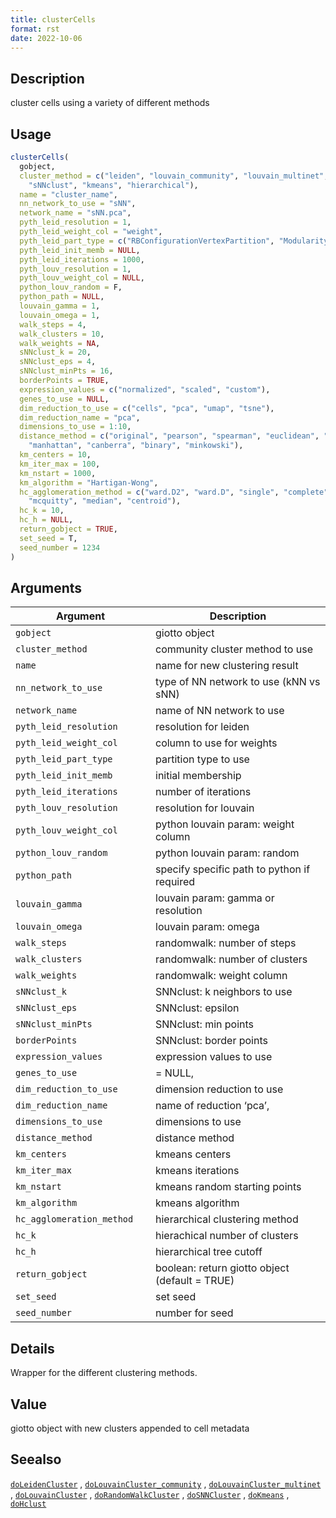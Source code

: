 ```yaml
--- 
title: clusterCells 
format: rst 
date: 2022-10-06 
--- 
```


## Description

cluster cells using a variety of different methods


## Usage

```r
clusterCells(
  gobject,
  cluster_method = c("leiden", "louvain_community", "louvain_multinet", "randomwalk",
    "sNNclust", "kmeans", "hierarchical"),
  name = "cluster_name",
  nn_network_to_use = "sNN",
  network_name = "sNN.pca",
  pyth_leid_resolution = 1,
  pyth_leid_weight_col = "weight",
  pyth_leid_part_type = c("RBConfigurationVertexPartition", "ModularityVertexPartition"),
  pyth_leid_init_memb = NULL,
  pyth_leid_iterations = 1000,
  pyth_louv_resolution = 1,
  pyth_louv_weight_col = NULL,
  python_louv_random = F,
  python_path = NULL,
  louvain_gamma = 1,
  louvain_omega = 1,
  walk_steps = 4,
  walk_clusters = 10,
  walk_weights = NA,
  sNNclust_k = 20,
  sNNclust_eps = 4,
  sNNclust_minPts = 16,
  borderPoints = TRUE,
  expression_values = c("normalized", "scaled", "custom"),
  genes_to_use = NULL,
  dim_reduction_to_use = c("cells", "pca", "umap", "tsne"),
  dim_reduction_name = "pca",
  dimensions_to_use = 1:10,
  distance_method = c("original", "pearson", "spearman", "euclidean", "maximum",
    "manhattan", "canberra", "binary", "minkowski"),
  km_centers = 10,
  km_iter_max = 100,
  km_nstart = 1000,
  km_algorithm = "Hartigan-Wong",
  hc_agglomeration_method = c("ward.D2", "ward.D", "single", "complete", "average",
    "mcquitty", "median", "centroid"),
  hc_k = 10,
  hc_h = NULL,
  return_gobject = TRUE,
  set_seed = T,
  seed_number = 1234
)
```


## Arguments

Argument      |Description
------------- |----------------
`gobject`     |     giotto object
`cluster_method`     |     community cluster method to use
`name`     |     name for new clustering result
`nn_network_to_use`     |     type of NN network to use (kNN vs sNN)
`network_name`     |     name of NN network to use
`pyth_leid_resolution`     |     resolution for leiden
`pyth_leid_weight_col`     |     column to use for weights
`pyth_leid_part_type`     |     partition type to use
`pyth_leid_init_memb`     |     initial membership
`pyth_leid_iterations`     |     number of iterations
`pyth_louv_resolution`     |     resolution for louvain
`pyth_louv_weight_col`     |     python louvain param: weight column
`python_louv_random`     |     python louvain param: random
`python_path`     |     specify specific path to python if required
`louvain_gamma`     |     louvain param: gamma or resolution
`louvain_omega`     |     louvain param: omega
`walk_steps`     |     randomwalk: number of steps
`walk_clusters`     |     randomwalk: number of clusters
`walk_weights`     |     randomwalk: weight column
`sNNclust_k`     |     SNNclust: k neighbors to use
`sNNclust_eps`     |     SNNclust: epsilon
`sNNclust_minPts`     |     SNNclust: min points
`borderPoints`     |     SNNclust: border points
`expression_values`     |     expression values to use
`genes_to_use`     |     = NULL,
`dim_reduction_to_use`     |     dimension reduction to use
`dim_reduction_name`     |     name of reduction 'pca',
`dimensions_to_use`     |     dimensions to use
`distance_method`     |     distance method
`km_centers`     |     kmeans centers
`km_iter_max`     |     kmeans iterations
`km_nstart`     |     kmeans random starting points
`km_algorithm`     |     kmeans algorithm
`hc_agglomeration_method`     |     hierarchical clustering method
`hc_k`     |     hierachical number of clusters
`hc_h`     |     hierarchical tree cutoff
`return_gobject`     |     boolean: return giotto object (default = TRUE)
`set_seed`     |     set seed
`seed_number`     |     number for seed


## Details

Wrapper for the different clustering methods.


## Value

giotto object with new clusters appended to cell metadata


## Seealso

[`doLeidenCluster`](#doleidencluster) , [`doLouvainCluster_community`](#dolouvainclustercommunity) , [`doLouvainCluster_multinet`](#dolouvainclustermultinet) ,
 [`doLouvainCluster`](#dolouvaincluster) , [`doRandomWalkCluster`](#dorandomwalkcluster) , [`doSNNCluster`](#dosnncluster) ,
 [`doKmeans`](#dokmeans) , [`doHclust`](#dohclust)


